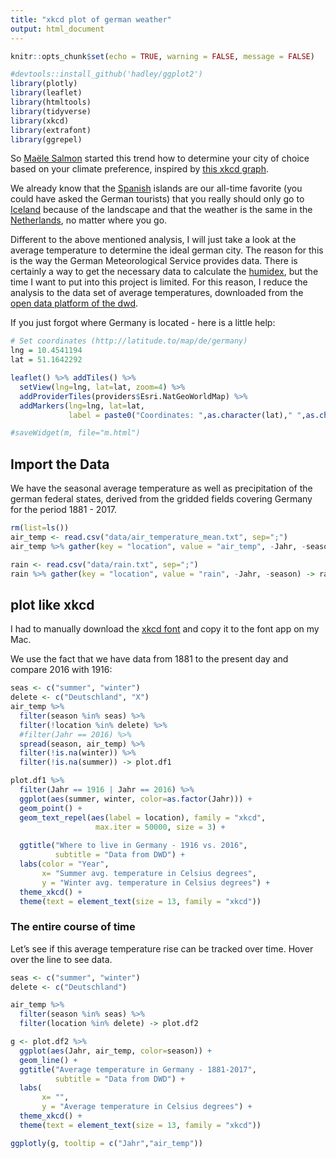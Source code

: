 ```yaml
---
title: "xkcd plot of german weather"
output: html_document
---
```


```r
knitr::opts_chunk$set(echo = TRUE, warning = FALSE, message = FALSE)
```

```r
#devtools::install_github('hadley/ggplot2')
library(plotly)
library(leaflet)
library(htmltools)
library(tidyverse)
library(xkcd)
library(extrafont)
library(ggrepel)
```

So [Maële Salmon](http://www.masalmon.eu/2017/11/16/wheretoliveus/) started this trend how to determine your city of choice based on your climate preference, inspired by [this xkcd graph](https://xkcd.com/1916/).

We already know that the [Spanish](https://twitter.com/claudiaguirao/status/931615734521909248) islands are our all-time favorite (you could have asked the German tourists) that you really should only go to [Iceland](https://twitter.com/matamix/status/932192147062784000) because of the landscape and that the weather is the same in the [Netherlands](https://twitter.com/RMHoge/status/932526164668829696), no matter where you go.

Different to the above mentioned analysis, I will just take a look at the average temperature to determine the ideal german city. The reason for this is the way the German Meteorological Service provides data. There is certainly a way to get the necessary data to calculate the [humidex](https://en.wikipedia.org/wiki/Humidex), but the time I want to put into this project is limited. For this reason, I reduce the analysis to the data set of average temperatures, downloaded from the [open data platform of the dwd](ftp://ftp-cdc.dwd.de/pub/CDC/regional_averages_DE/).

If you just forgot where Germany is located - here is a little help: 

```r
# Set coordinates (http://latitude.to/map/de/germany)
lng = 10.4541194
lat = 51.1642292

leaflet() %>% addTiles() %>%
  setView(lng=lng, lat=lat, zoom=4) %>%
  addProviderTiles(providers$Esri.NatGeoWorldMap) %>%
  addMarkers(lng=lng, lat=lat, 
             label = paste0("Coordinates: ",as.character(lat)," ",as.character(lng)))

#saveWidget(m, file="m.html")
```

## Import the Data

We have the seasonal average temperature as well as precipitation of the german federal states, derived from the gridded fields covering Germany for the period 1881 - 2017. 
```r
rm(list=ls())
air_temp <- read.csv("data/air_temperature_mean.txt", sep=";")
air_temp %>% gather(key = "location", value = "air_temp", -Jahr, -season) -> air_temp

rain <- read.csv("data/rain.txt", sep=";")
rain %>% gather(key = "location", value = "rain", -Jahr, -season) -> rain
```

## plot like xkcd 

I had to manually download the [xkcd font](http://simonsoftware.se/other/xkcd.ttf) and copy it to the font app on my Mac.

We use the fact that we have data from 1881 to the present day and compare 2016 with 1916:

```r
seas <- c("summer", "winter")
delete <- c("Deutschland", "X")
air_temp %>% 
  filter(season %in% seas) %>%
  filter(!location %in% delete) %>%
  #filter(Jahr == 2016) %>%
  spread(season, air_temp) %>%
  filter(!is.na(winter)) %>%
  filter(!is.na(summer)) -> plot.df1
```

```r
plot.df1 %>%
  filter(Jahr == 1916 | Jahr == 2016) %>%
  ggplot(aes(summer, winter, color=as.factor(Jahr))) +
  geom_point() +
  geom_text_repel(aes(label = location), family = "xkcd", 
                   max.iter = 50000, size = 3) +
  
  ggtitle("Where to live in Germany - 1916 vs. 2016",
          subtitle = "Data from DWD") +
  labs(color = "Year", 
       x= "Summer avg. temperature in Celsius degrees", 
       y = "Winter avg. temperature in Celsius degrees") +
  theme_xkcd() +
  theme(text = element_text(size = 13, family = "xkcd"))
```

### The entire course of time

Let's see if this average temperature rise can be tracked over time. Hover over the line to see data.

```r
seas <- c("summer", "winter")
delete <- c("Deutschland")

air_temp %>% 
  filter(season %in% seas) %>%
  filter(location %in% delete) -> plot.df2
```

```r
g <- plot.df2 %>%
  ggplot(aes(Jahr, air_temp, color=season)) +
  geom_line() +
  ggtitle("Average temperature in Germany - 1881-2017",
          subtitle = "Data from DWD") +
  labs(
       x= "", 
       y = "Average temperature in Celsius degrees") +
  theme_xkcd() +
  theme(text = element_text(size = 13, family = "xkcd"))

ggplotly(g, tooltip = c("Jahr","air_temp"))
```


